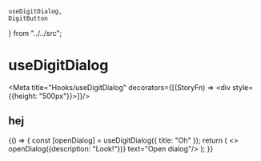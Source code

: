     useDigitDialog,
    DigitButton
} from "../../src";

# useDigitDialog

<Meta title="Hooks/useDigitDialog" decorators={[(StoryFn) => <div style={{height: "500px"}}><StoryFn/></div>]}/>

## hej

<Preview>
    <Story name="dialog">
        {() => {
            const [openDialog] = useDigitDialog({
                title: "Oh"
            });
            return (
                <>
                    <DigitButton raised primary onClick={() => openDialog({description: "Look!"})} text="Open dialog"/>
                </>
            );
        }}
    </Story>
</Preview>

<Props of={useDigitDialog} />